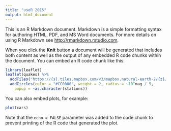 ```yaml
---
title: "useR 2015"
output: html_document
---
```


This is an R Markdown document. Markdown is a simple formatting syntax for authoring HTML, PDF, and MS Word documents. For more details on using R Markdown see <http://rmarkdown.rstudio.com>.

When you click the **Knit** button a document will be generated that includes both content as well as the output of any embedded R code chunks within the document. You can embed an R code chunk like this:

```r
library(leaflet)
leaflet(quakes) %>%
  addTiles("https://{s}.tiles.mapbox.com/v3/mapbox.natural-earth-2/{z}/{x}/{y}.png") %>%
  addCircles(color = "#CC0000", weight = 2, radius = ~10^mag / 5,
    popup = ~as.character(stations))
```

You can also embed plots, for example:

```r
plot(cars)
```

Note that the `echo = FALSE` parameter was added to the code chunk to prevent printing of the R code that generated the plot.
